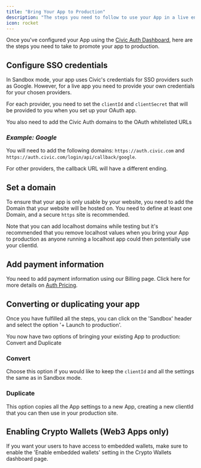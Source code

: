 ```yaml
---
title: "Bring Your App to Production"
description: "The steps you need to follow to use your App in a live environment."
icon: rocket
---
```





Once you've configured your App using the [Civic Auth Dashboard](https://auth.civic.com/dashboard), here are the steps you need to take to promote your app to production.

## Configure SSO credentials

In Sandbox mode, your app uses Civic's credentials for SSO providers such as Google. However, for a live app you need to provide your own credentials for your chosen providers.

For each provider, you need to set the `clientId` and `clientSecret` that will be provided to you when you set up your OAuth app.

You also need to add the Civic Auth domains to the OAuth whitelisted URLs

### *Example: Google*

You will need to add the following domains: `https://auth.civic.com` and `https://auth.civic.com/login/api/callback/google`.

For other providers, the callback URL will have a different ending.

## Set a domain

To ensure that your app is only usable by your website, you need to add the Domain that your website will be hosted on. You need to define at least one Domain, and a secure `https` site is recommended.

<Info>
  Note that you can add localhost domains while testing but it's recommended that you remove localhost values when you bring your App to production as anyone running a localhost app could then potentially use your clientId.
</Info>

## Add payment information

You need to add payment information using our Billing page. Click here for more details on [Auth Pricing](https://www.civic.com/pricing/auth-pricing).

## Converting or duplicating your app

Once you have fulfilled all the steps, you can click on the 'Sandbox' header and select the option '+ Launch to production'.

You now have two options of bringing your existing App to production: Convert and Duplicate

### Convert

Choose this option if you would like to keep the `clientId` and all the settings the same as in Sandbox mode.

### Duplicate

This option copies all the App settings to a new App, creating a new clientId that you can then use in your production site.

## Enabling Crypto Wallets (Web3 Apps only)

If you want your users to have access to embedded wallets, make sure to enable the 'Enable embedded wallets' setting in the Crypto Wallets dashboard page.
